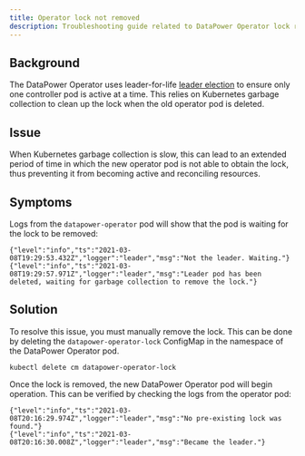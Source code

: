 ```yaml
---
title: Operator lock not removed
description: Troubleshooting guide related to DataPower Operator lock removal
---
```


## Background

The DataPower Operator uses leader-for-life [leader election](https://docs.openshift.com/container-platform/4.6/operators/operator_sdk/osdk-leader-election.html) to ensure only one controller pod is active at a time. This relies on Kubernetes garbage collection to clean up the lock when the old operator pod is deleted.

## Issue

When Kubernetes garbage collection is slow, this can lead to an extended period of time in which the new operator pod is not able to obtain the lock, thus preventing it from becoming active and reconciling resources.

## Symptoms

Logs from the `datapower-operator` pod will show that the pod is waiting for the lock to be removed:

```
{"level":"info","ts":"2021-03-08T19:29:53.432Z","logger":"leader","msg":"Not the leader. Waiting."}
{"level":"info","ts":"2021-03-08T19:29:57.971Z","logger":"leader","msg":"Leader pod has been deleted, waiting for garbage collection to remove the lock."}
```

## Solution

To resolve this issue, you must manually remove the lock. This can be done by deleting the `datapower-operator-lock` ConfigMap in the namespace of the DataPower Operator pod.

```
kubectl delete cm datapower-operator-lock
```

Once the lock is removed, the new DataPower Operator pod will begin operation. This can be verified by checking the logs from the operator pod:

```
{"level":"info","ts":"2021-03-08T20:16:29.974Z","logger":"leader","msg":"No pre-existing lock was found."}
{"level":"info","ts":"2021-03-08T20:16:30.008Z","logger":"leader","msg":"Became the leader."}
```